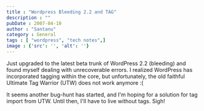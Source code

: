 ```yaml
---
title : "Wordpress Bleeding 2.2 and TAG"
description : ""
pubDate : 2007-04-10
author : "Santanu"
category : General
tags : [ "wordpress", "tech notes",]
image : {'src': '', 'alt': ''}
---
```

Just upgraded to the latest beta trunk of WordPress 2.2 (bleeding) and found myself dealing with unrecoverable errors. I realized WordPress has incorporated tagging within the core, but unfortunately, the old faithful Ultimate Tag Warrior (UTW) does not work anymore :( 

It seems another bug-hunt has started, and I'm hoping for a solution for tag import from UTW. Until then, I'll have to live without tags. Sigh!
